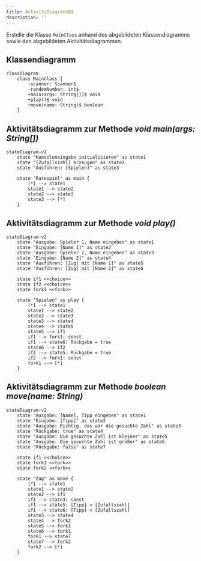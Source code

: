 ```yaml
---
title: ActivityDiagrams01
description: ''
---
```



Erstelle die Klasse `MainClass` anhand des abgebildeten Klassendiagramms sowie
den abgebildeten Aktivitätsdiagrammen.

## Klassendiagramm

```mermaid
classDiagram
    class MainClass {
        -scanner: Scanner$
        -randomNumber: int$
        +main(args: String[])$ void
        +play()$ void
        +move(name: String)$ boolean
    }
```

## Aktivitätsdiagramm zur Methode _void main(args: String[])_

```mermaid
stateDiagram-v2
    state "Konsoleneingabe initialisieren" as state1
    state "[Zufallszahl] erzeugen" as state2
    state "Ausführen: [Spielen]" as state3

    state "Ratespiel" as main {
        [*] --> state1
        state1 --> state2
        state2 --> state3
        state3 --> [*]
    }
```

## Aktivitätsdiagramm zur Methode _void play()_

```mermaid
stateDiagram-v2
    state "Ausgabe: Spieler 1, Name eingeben" as state1
    state "Eingabe: [Name 1]" as state2
    state "Ausgabe: Spieler 2, Name eingeben" as state3
    state "Eingabe: [Name 2]" as state4
    state "Ausführen: [Zug] mit [Name 1]" as state5
    state "Ausführen: [Zug] mit [Name 2]" as state6

    state if1 <<choice>>
    state if2 <<choice>>
    state fork1 <<fork>>

    state "Spielen" as play {
        [*] --> state1
        state1 --> state2
        state2 --> state3
        state3 --> state4
        state4 --> state5
        state5 --> if1
        if1 --> fork1: sonst
        if1 --> state6: Rückgabe = true
        state6 --> if2
        if2 --> state5: Rückgabe = true
        if2 --> fork1: sonst
        fork1 --> [*]
    }
```

## Aktivitätsdiagramm zur Methode _boolean move(name: String)_

```mermaid
stateDiagram-v2
    state "Ausgabe: [Name], Tipp eingeben" as state1
    state "Eingabe: [Tipp]" as state2
    state "Ausgabe: Richtig, das war die gesuchte Zahl" as state3
    state "Rückgabe: true" as state4
    state "Ausgabe: Die gesuchte Zahl ist kleiner" as state5
    state "Ausgabe: Die gesuchte Zahl ist größer" as state6
    state "Rückgabe: false" as state7

    state if1 <<choice>>
    state fork1 <<fork>>
    state fork2 <<fork>>

    state "Zug" as move {
        [*] --> state1
        state1 --> state2
        state2 --> if1
        if1 --> state3: sonst
        if1 --> state5: [Tipp] > [Zufallszahl]
        if1 --> state6: [Tipp] < [Zufallszahl]
        state3 --> state4
        state4 --> fork2
        state5 --> fork1
        state6 --> fork1
        fork1 --> state7
        state7 --> fork2
        fork2 --> [*]
    }
```

<Exercise pullRequest="35" branchSuffix="activity-diagrams/01" />
